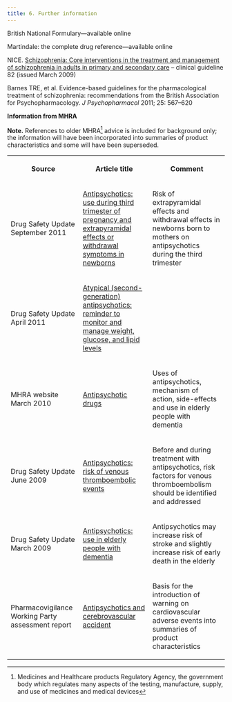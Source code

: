 ```yaml
---
title: 6. Further information
---
```



British National Formulary—available online

Martindale: the complete drug reference—available online

NICE. [Schizophrenia: Core interventions in the treatment and management of schizophrenia in adults in primary and secondary care](http://publications.nice.org.uk/schizophrenia-cg82) – clinical guideline 82 (issued March 2009)

Barnes TRE, et al. Evidence-based guidelines for the pharmacological treatment of schizophrenia: recommendations from the British Association for Psychopharmacology. *J Psychopharmacol* 2011; 25: 567–620

**Information from MHRA**

**Note.** References to older MHRA[^1] advice is included for background only; the information will have been incorporated into summaries of product characteristics and some will have been superseded.

  


<table>
 <tr>
  <th>
   <p>
    Source
   </p>
  </th>
  <th>
   <p>
    Article title
   </p>
  </th>
  <th>
   <p>
    Comment
   </p>
  </th>
 </tr>
 <tr>
  <td>
   <p>
    Drug Safety Update September 2011
   </p>
  </td>
  <td>
   <p>
    <a href="http://www.mhra.gov.uk/Safetyinformation/DrugSafetyUpdate/CON128953">
     Antipsychotics: use during third trimester of pregnancy and extrapyramidal effects or withdrawal symptoms in newborns
    </a>
   </p>
  </td>
  <td>
   <p>
    Risk of extrapyramidal effects and withdrawal effects in newborns born to mothers on antipsychotics during the third trimester
   </p>
  </td>
 </tr>
 <tr>
  <td>
   <p>
    Drug Safety Update April 2011
   </p>
  </td>
  <td>
   <p>
    <a href="http://www.mhra.gov.uk/Safetyinformation/DrugSafetyUpdate/CON111764">
     Atypical (second-generation) antipsychotics: reminder to monitor and manage weight, glucose, and lipid levels
    </a>
   </p>
  </td>
  <td>
  </td>
 </tr>
 <tr>
  <td>
   <p>
    MHRA website March 2010
   </p>
  </td>
  <td>
   <p>
    <a href="http://www.mhra.gov.uk/Safetyinformation/Generalsafetyinformationandadvice/Product-specificinformationandadvice/Product-specificinformationandadvice-A-F/Antipsychoticdrugs/index.htm">
     Antipsychotic drugs
    </a>
   </p>
  </td>
  <td>
   <p>
    Uses of antipsychotics, mechanism of action, side-effects and use in elderly people with dementia
   </p>
  </td>
 </tr>
 <tr>
  <td>
   <p>
    Drug Safety Update June 2009
   </p>
  </td>
  <td>
   <p>
    <a href="http://www.mhra.gov.uk/Safetyinformation/DrugSafetyUpdate/CON087938">
     Antipsychotics: risk of venous thromboembolic events
    </a>
   </p>
  </td>
  <td>
   <p>
    Before and during treatment with antipsychotics, risk factors for venous thromboembolism should be identified and addressed
   </p>
  </td>
 </tr>
 <tr>
  <td>
   <p>
    Drug Safety Update March 2009
   </p>
  </td>
  <td>
   <p>
    <a href="http://www.mhra.gov.uk/Safetyinformation/DrugSafetyUpdate/CON088116">
     Antipsychotics: use in elderly people with dementia
    </a>
   </p>
  </td>
  <td>
   <p>
    Antipsychotics may increase risk of stroke and slightly increase risk of early death in the elderly
   </p>
  </td>
 </tr>
 <tr>
  <td>
   <p>
    Pharmacovigilance Working Party assessment report
   </p>
  </td>
  <td>
   <p>
    <a href="../../assets/con2024914.pdf">
     Antipsychotics and cerebrovascular accident
    </a>
   </p>
  </td>
  <td>
   <p>
    Basis for the introduction of warning on cardiovascular adverse events into summaries of product characteristics
   </p>
  </td>
 </tr>
</table>





[^1]: Medicines and Healthcare products Regulatory Agency, the government body which regulates many aspects of the testing, manufacture, supply, and use of medicines and medical devices
